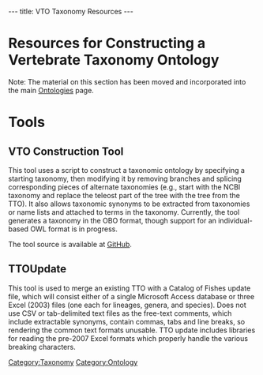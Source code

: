 ---
title: VTO Taxonomy Resources
---

=Resources for Constructing a Vertebrate Taxonomy Ontology =

Note: The material on this section has been moved and incorporated into the main [[Ontologies]] page.

= Tools =

== VTO Construction Tool ==

This tool uses a script to construct a taxonomic ontology by specifying a starting taxonomy, then modifying it by removing branches and splicing corresponding pieces of alternate taxonomies (e.g., start with the NCBI taxonomy and replace the teleost part of the tree with the tree from the TTO).  It also allows taxonomic synonyms to be extracted from taxonomies or name lists and attached to terms in the taxonomy.  Currently, the tool generates a taxonomy in the OBO format, though support for an individual-based OWL format is in progress.

The tool source is available at [https://github.com/NESCent/Taxonomy-Ontology-Tool GitHub].

== TTOUpdate ==

This tool is used to merge an existing TTO with a Catalog of Fishes update file, which will consist either of a single Microsoft Access database or three Excel (2003) files (one each for lineages, genera, and species).  Does not use CSV or tab-delimited text files as the free-text comments, which include extractable synonyms, contain commas, tabs and line breaks, so rendering the common text formats unusable.  TTO update includes libraries for reading the pre-2007 Excel formats which properly handle the various breaking characters.

[[Category:Taxonomy]]
[[Category:Ontology]]